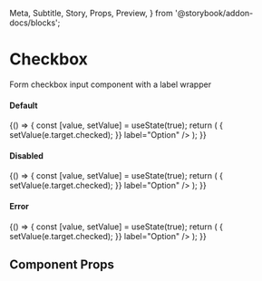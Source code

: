   Meta,
  Subtitle,
  Story,
  Props,
  Preview,
} from '@storybook/addon-docs/blocks';

<Meta title="Components/Forms/Checkbox" component={Checkbox} />

# Checkbox

Form checkbox input component with a label wrapper

#### Default

<Preview>
  <Story name="default">
    {() => {
      const [value, setValue] = useState(true);
      return (
        <Box>
          <Checkbox mb={2} label="Option" />
          <Checkbox
            mb={2}
            checked={value}
            value="option 1"
            onChange={(e) => {
              setValue(e.target.checked);
            }}
            label="Option"
          />
        </Box>
      );
    }}
  </Story>
</Preview>

#### Disabled

<Preview>
  <Story name="disabled">
    {() => {
      const [value, setValue] = useState(true);
      return (
        <Box>
          <Checkbox mb={2} disabled label="Option" />
          <Checkbox
            mb={2}
            disabled
            checked={value}
            value="option 1"
            onChange={(e) => {
              setValue(e.target.checked);
            }}
            label="Option"
          />
        </Box>
      );
    }}
  </Story>
</Preview>

#### Error

<Preview>
  <Story name="error">
    {() => {
      const [value, setValue] = useState(true);
      return (
        <Box>
          <Checkbox mb={2} error={true} label="Option" />
          <Checkbox
            mb={2}
            error={true}
            checked={value}
            value="option 1"
            onChange={(e) => {
              setValue(e.target.checked);
            }}
            label="Option"
          />
        </Box>
      );
    }}
  </Story>
</Preview>

## Component Props

<Props of={Checkbox} />
